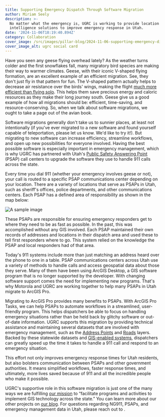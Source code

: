 ```yaml
---
title: Supporting Emergency Dispatch Through Software Migration
author: Miriam Seely
description: >-
  No matter what the emergency is, UGRC is working to provide location
  intelligence solutions to improve emergency response in Utah.
date: '2024-11-06T18:19:40.894Z'
category: Collaboration
cover_image: /src/images/pillar-blog/2024-11-06-supporting-emergency-dispatch-through-software-migration/psapscover.png
cover_image_alt: ugrc social card
---
```





Have you seen any geese flying overhead lately? As the weather turns colder and the first snowflakes fall, many migratory bird species are making their way to warmer climates. Geese, with their iconic V-shaped flying formation, are an excellent example of an efficient migration. See, they don't just fly in that pattern for fun. The V-shaped pattern actually helps to decrease air resistance over the birds' wings, making the flight [much more efficient than flying solo](https://arc.aiaa.org/doi/abs/10.2514/6.2019-4152). This helps them save precious energy and caloric resources as they make their long journey south. Geese give us a good example of how all migrations should be: efficient, time-saving, and resource-conserving. So, when we talk about software migrations, we ought to take a page out of the avian book.

Software migrations generally don't take us to sunnier places, at least not intentionally (if you've ever migrated to a new software and found yourself capable of teleportation, please let us know. We'd like to try it!). But migrating to new software can increase efficiency, streamline workflows, and open up new possibilities for everyone involved. Having the best possible software is especially important in emergency management, which is why UGRC has partnered with Utah's [Public Safety Answering Point](https://www.uca911.org/911-division) (PSAP) call centers to upgrade the software they use to handle 911 calls across the state. 

Every time you dial 911 (whether your emergency involves geese or not), your call is routed to a specific PSAP communications center depending on your location. There are a variety of locations that serve as PSAPs in Utah, such as sheriff's offices, police departments, and other communications centers. Each PSAP has a defined area of responsibility as shown in the map below:

<Image src={myImage} loading="eager" alt="A sample image" />

These PSAPs are responsible for ensuring emergency responders get to where they need to be as fast as possible. In the past, this was accomplished without any GIS involved. Each PSAP maintained their own records of addresses and locations in their dispatch area and used these to tell first responders where to go. This system relied on the knowledge the PSAP and local responders had of that area.

Today's 911 systems include more than just matching an address heard over the phone to one in a table. PSAP communications centers across Utah use a variety of methods to handle calls and access geospatial data about those they serve. Many of them have been using ArcGIS Desktop, a GIS software program that is no longer supported by the developer. With changing software support comes the need for implementing new programs. That's why Motorola and UGRC are working together to help many PSAPs in Utah migrate to ArcGIS Pro.

Migrating to ArcGIS Pro provides many benefits to PSAPs. With ArcGIS Pro Tasks, we can help PSAPs to automate workflows in a streamlined, user-friendly program. This helps dispatchers be able to focus on handling emergency situations rather than be held back by glitchy software or out-of-date information. UGRC supports this migration by providing technical assistance and maintaining several datasets that are involved with emergency management, such as the [Address Points](/products/sgid/location/address-points/) and [Roads](/products/sgid/transportation/road-centerlines/) layers. Backed by these statewide datasets and [GIS-enabled systems](/solutions/#emergency-response), dispatchers can greatly speed up the time it takes to handle a 911 call and respond to an emergency situation.

This effort not only improves emergency response times for Utah residents, but also bolsters communication between PSAPs and other government authorities. It means simplified workflows, faster response times, and ultimately, more lives saved because of 911 and all the incredible people who make it possible.

UGRC's supportive role in this software migration is just one of the many ways we are fulfilling [our mission](/about/) to “facilitate programs and activities to implement GIS technology across the state.” You can learn more about our other projects on [our blog](/blog/). For questions regarding NG911, PSAPs, and emergency management data in Utah, please reach out to <Contacts inline subject={frontmatter.title} contactKey='psap' />.
